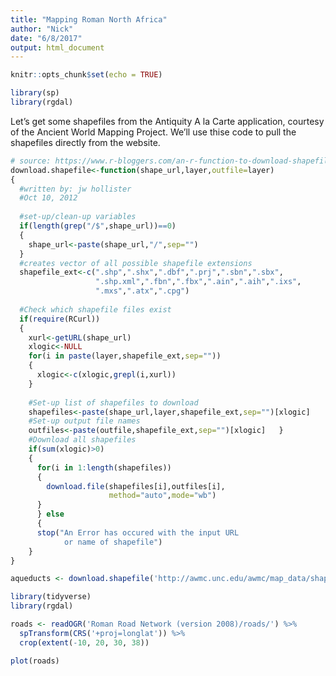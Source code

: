 ```yaml
---
title: "Mapping Roman North Africa"
author: "Nick"
date: "6/8/2017"
output: html_document
---
```


```r
knitr::opts_chunk$set(echo = TRUE)
```
```r
library(sp)
library(rgdal)
```

Let's get some shapefiles from the Antiquity A la Carte application, courtesy of the Ancient World Mapping Project.
We'll use thise code to pull the shapefiles directly from the website.

```r
# source: https://www.r-bloggers.com/an-r-function-to-download-shapefiles/
download.shapefile<-function(shape_url,layer,outfile=layer)
{
  #written by: jw hollister
  #Oct 10, 2012
 
  #set-up/clean-up variables
  if(length(grep("/$",shape_url))==0)
  {
    shape_url<-paste(shape_url,"/",sep="")
  }
  #creates vector of all possible shapefile extensions
  shapefile_ext<-c(".shp",".shx",".dbf",".prj",".sbn",".sbx",
                   ".shp.xml",".fbn",".fbx",".ain",".aih",".ixs",
                   ".mxs",".atx",".cpg")
 
  #Check which shapefile files exist
  if(require(RCurl))
  {
    xurl<-getURL(shape_url)
    xlogic<-NULL
    for(i in paste(layer,shapefile_ext,sep=""))
    {
      xlogic<-c(xlogic,grepl(i,xurl))
    }
 
    #Set-up list of shapefiles to download
    shapefiles<-paste(shape_url,layer,shapefile_ext,sep="")[xlogic]
    #Set-up output file names
    outfiles<-paste(outfile,shapefile_ext,sep="")[xlogic]   }
    #Download all shapefiles
    if(sum(xlogic)>0)
    {
      for(i in 1:length(shapefiles))
      {
        download.file(shapefiles[i],outfiles[i],
                      method="auto",mode="wb")
      }
      } else
      {
      stop("An Error has occured with the input URL
            or name of shapefile")
    }
}
```

```r
aqueducts <- download.shapefile('http://awmc.unc.edu/awmc/map_data/shapefiles/aqueducts/', 'aqueducts')
```

```r
library(tidyverse)
library(rgdal)
```
```r
roads <- readOGR('Roman Road Network (version 2008)/roads/') %>%
  spTransform(CRS('+proj=longlat')) %>%
  crop(extent(-10, 20, 30, 38))

plot(roads)
```


